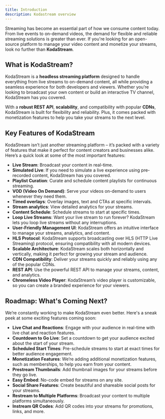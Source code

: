 ```yaml
---
title: Introduction
description: Kodastream overview
---
```


Streaming has become an essential part of how we consume content today. From live events to on-demand videos, the demand for flexible and reliable streaming solutions is greater than ever. If you're looking for an open-source platform to manage your video content and monetize your streams, look no further than **KodaStream**.

## What is KodaStream?

KodaStream is a **headless streaming platform** designed to handle everything from live streams to on-demand content, all while providing a seamless experience for both developers and viewers. Whether you’re looking to broadcast your own content or build an interactive TV channel, KodaStream has you covered.

With a **robust REST API**, **scalability**, and compatibility with popular **CDNs**, KodaStream is built for flexibility and reliability. Plus, it comes packed with monetization features to help you take your streams to the next level.

## Key Features of KodaStream

KodaStream isn’t just another streaming platform – it’s packed with a variety of features that make it perfect for content creators and businesses alike. Here’s a quick look at some of the most important features:

- **Live Stream**: Broadcast your content in real-time.
- **Simulated Live**: If you need to simulate a live experience using pre-recorded content, KodaStream has you covered.
- **Playlist Curation**: Curate and schedule content playlists for continuous streaming.
- **VOD (Video On Demand)**: Serve your videos on-demand to users whenever they need them.
- **Timed overlays**: Overlay images, text and CTAs at specific intervals.
- **Stream analytics**: View detailed analytics for your streams.
- **Content Schedule**: Schedule streams to start at specific times.
- **Loop Live Streams**: Want your live stream to run forever? KodaStream lets you loop live streams without any interruptions.
- **User-Friendly Management UI**: KodaStream offers an intuitive interface to manage your streams, analytics, and content.
- **HLS Protocol**: KodaStream supports broadcasting over HLS (HTTP Live Streaming) protocol, ensuring compatibility with all modern devices.
- **Scalable Architecture**: KodaStream scales both horizontally and vertically, making it perfect for growing your stream and audience.
- **CDN Compatibility**: Deliver your streams quickly and reliably using any of the popular CDNs.
- **REST API**: Use the powerful REST API to manage your streams, content, and analytics.
- **Chromeless Video Player**: KodaStream’s video player is customizable, so you can create a branded experience for your viewers.

## Roadmap: What's Coming Next?

We’re constantly working to make KodaStream even better. Here's a sneak peek at some exciting features coming soon:

- **Live Chat and Reactions**: Engage with your audience in real-time with live chat and reaction features.
- **Countdown to Go Live**: Set a countdown to get your audience excited about the start of your stream.
- **Scheduled Start Times**: Pre-schedule streams to start at exact times for better audience engagement.
- **Monetization Features**: We’re adding additional monetization features, such as memberships, to help you earn from your content.
- **Prestream Thumbnails**: Add thumbnail images for your streams before they go live.
- **Easy Embed**: No-code embed for streams on any site.
- **Social Share Features**: Create beautiful and shareable social posts for your streams.
- **Restream to Multiple Platforms**: Broadcast your content to multiple platforms simultaneously.
- **Instream QR Codes**: Add QR codes into your streams for promotions, links, and more.
